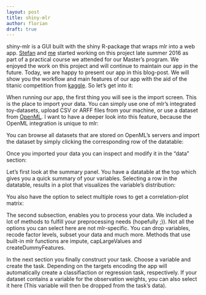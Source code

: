 ```yaml
---
layout: post
title: shiny-mlr
author: florian
draft: true 
---
```


shiny-mlr is a GUI built with the shiny R-package that wraps mlr into a web
app.
<!--more-->
[Stefan](http://Coorsaa.github.io/) and [me](http://florianfendt.github.io/)
started working on this project late summer 2016 as part of a practical
course we attended for our Master's program. We enjoyed the work on this
project and will continue to maintain our app in the future. Today,
we are happy to present our app in this blog-post. We will show you the
workflow and main features of our app with the aid of the titanic
competition from [kaggle](https://www.kaggle.com/c/titanic).
So let's get into it: <br/>


<!-- Overview screenshot ![](figures/img.png) -->

When running our app, the first thing you will see is the import screen.
This is the place to import your data. You can simply use one of mlr's
integrated toy-datasets, upload CSV or ARFF files from your machine,
or use a dataset from [OpenML](https://www.openml.org). I want to have
a deeper look into this feature, because the OpenML integration
is unique to mlr:

<!-- OpenML screenshot ![](figures/img.png) -->

You can browse all datasets that are stored on OpenML's servers and import
the dataset by simply clicking the corresponding row of the datatable:

<!-- OpenML choose screenshot ![](figures/img.png) -->

Once you imported your data you can inspect and modify it in the "data" section:

<!-- data screenshot ![](figures/img.png) -->

Let's first look at the summary panel. You have a datatable at the top
which gives you a quick summary of your variables. Selecting a row in
the datatable, results in a plot that visualizes the variable's distribution:

<!-- barplot screenshot ![](figures/img.png) -->

You also have the option to select multiple rows to get a
correlation-plot matrix:

<!-- correlation screenshot ![](figures/img.png) -->

The second subsection, enables you to process your data. We included a lot of
methods to fulfill your preprocessing needs (hopefully ;)). Not all the
options you can select here are not mlr-specific. You can drop variables,
recode factor levels, subset your data and much more. Methods that use built-in
mlr functions are impute, capLargeValues and createDummyFeatures.

In the next section you finally construct your task. Choose a variable and
create the task. Depending on the targets encoding the app will
automatically create a classifiaction or regression task, respectively.
If your dataset contains a variable for the observation weights, you can
also select it here (This variable will then be dropped from the task's data).

<!-- task's screenshot ![](figures/img.png) -->


